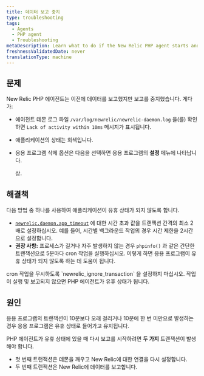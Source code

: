 ```yaml
---
title: 데이터 보고 중지
type: troubleshooting
tags:
  - Agents
  - PHP agent
  - Troubleshooting
metaDescription: Learn what to do if the New Relic PHP agent starts and then stops reporting data.
freshnessValidatedDate: never
translationType: machine
---
```


## 문제

New Relic PHP 에이전트는 이전에 데이터를 보고했지만 보고를 중지했습니다. 게다가:

* 에이전트 데몬 로그 파일 `/var/log/newrelic/newrelic-daemon.log` 을(를) 확인하면 `Lack of activity within 10ms` 메시지가 표시됩니다.

* 애플리케이션의 상태는 회색입니다.

* 응용 프로그램 삭제 옵션은 다음을 선택하면 응용 프로그램의 **설정** 메뉴에 나타납니다.

  <Icon name="fe-settings"/>

  상.

## 해결책

다음 방법 중 하나를 사용하여 애플리케이션이 유휴 상태가 되지 않도록 합니다.

* [`newrelic.daemon.app_timeout`](/docs/agents/php-agent/configuration/php-agent-configuration#inivar-daemon-app_timeout) 에 대한 시간 초과 값을 트랜잭션 간격의 최소 2배로 설정하십시오. 예를 들어, 시간별 백그라운드 작업의 경우 시간 제한을 2시간으로 설정합니다.
* **권장 사항:** 프로세스가 길거나 자주 발생하지 않는 경우 `phpinfo()` 과 같은 간단한 트랜잭션으로 5분마다 cron 작업을 실행하십시오. 이렇게 하면 응용 프로그램이 유휴 상태가 되지 않도록 하는 데 도움이 됩니다.

<Callout variant="important">
  cron 작업을 무시하도록 `newrelic_ignore_transaction` 을 설정하지 마십시오. 작업이 실행 및 보고되지 않으면 PHP 에이전트가 유휴 상태가 됩니다.
</Callout>

## 원인

응용 프로그램의 트랜잭션이 10분보다 오래 걸리거나 10분에 한 번 미만으로 발생하는 경우 응용 프로그램은 유휴 상태로 들어가고 유지됩니다.

PHP 에이전트가 유휴 상태에 있을 때 다시 보고를 시작하려면 **두 가지** 트랜잭션이 발생해야 합니다.

* 첫 번째 트랜잭션은 데몬을 깨우고 New Relic에 대한 연결을 다시 설정합니다.
* 두 번째 트랜잭션은 New Relic에 데이터를 보고합니다.
